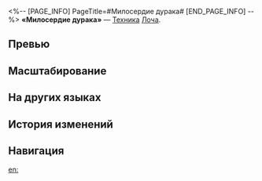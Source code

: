 <%-- [PAGE_INFO]
PageTitle=#Милосердие дурака#
[END_PAGE_INFO] --%>
{{Навык Инфобокс
|Название         = Милосердие дурака
|Изображение      = Навык Милосердие дурака.png
|Персонаж         = Лоча
|Тип              = Техника
|Тэг              = Восстановление
|УронСтойк        = 
|ЭнергияГен       = 
|Энергия          = 
|Длительность     = 
|Описание         = После использования техники в начале следующего боя немедленно срабатывает талант Лочи.
|Свойство1        = 
|Масштабирование1 = 
}}
'''«Милосердие дурака»''' — [[Техника]] [[Лоча]].

==Превью==
{{Превью
|Файл = Милосердие дурака Превью
}}

==Масштабирование==


==На других языках==
{{На других языках
|en   = Mercy of a Fool
|zhs  = 愚者的悲悯
|zht  = 愚者的悲憫
|ja   = {{Rubi|愚者|ぐしゃ}}の{{Rubi|悲哀|ひあい}}
|ko   = 우인의 연민
|es   = Compasión del necio
|fr   = Miséricorde d'un fou
|ru   = Милосердие дурака
|th   = Mercy of a Fool
|vi   = Lòng Trắc Ẩn Của Kẻ Ngốc
|de   = Gnade eines Narren
|id   = Mercy of a Fool
|pt   = Misericórdia dos Tolos
}}

==История изменений==
{{История изменений|3.5}}

==Навигация==
{{Навык Навбокс|Лоча}}

[[en:]]